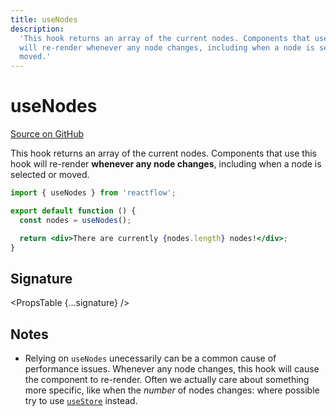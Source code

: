 ```yaml
---
title: useNodes
description:
  'This hook returns an array of the current nodes. Components that use this hook
  will re-render whenever any node changes, including when a node is selected or
  moved.'
---
```



# useNodes

[Source on GitHub](https://github.com/wbkd/react-flow/blob/bacaa99c73b347856f63c5d495f5a0829be1e431/packages/core/src/hooks/useNodes.ts/#L8)

This hook returns an array of the current nodes. Components that use this hook
will re-render **whenever any node changes**, including when a node is selected
or moved.

```jsx
import { useNodes } from 'reactflow';

export default function () {
  const nodes = useNodes();

  return <div>There are currently {nodes.length} nodes!</div>;
}
```

## Signature

<PropsTable {...signature} />

## Notes

- Relying on `useNodes` unecessarily can be a common cause of performance
  issues. Whenever any node changes, this hook will cause the component to
  re-render. Often we actually care about something more specific, like when
  the _number_ of nodes changes: where possible try to use
  [`useStore`](/api-reference/hooks/use-store) instead.
